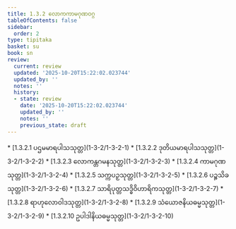 ```yaml
---
title: 1.3.2 လောကကာမဂုဏဝဂ္ဂ
tableOfContents: false
sidebar:
  order: 2
type: tipitaka
basket: su
book: sn
review:
  current: review
  updated: '2025-10-20T15:22:02.023744'
  updated_by: ''
  notes: ''
  history:
  - state: review
    date: '2025-10-20T15:22:02.023744'
    updated_by: ''
    notes: ''
    previous_state: draft
---
```



<DynamicBreadcrumb />


<ReviewStatus review={frontmatter.review} showDetails={true} />

<HypothesisAnnotation frontmatter={frontmatter} />



<TableOfContents book="sn" section="1.3.2">
* [1.3.2.1 ပဌမမာရပါသသုတ္တ](1-3-2/1-3-2-1)
* [1.3.2.2 ဒုတိယမာရပါသသုတ္တ](1-3-2/1-3-2-2)
* [1.3.2.3 လောကန္တဂမနသုတ္တ](1-3-2/1-3-2-3)
* [1.3.2.4 ကာမဂုဏသုတ္တ](1-3-2/1-3-2-4)
* [1.3.2.5 သက္ကပဉှသုတ္တ](1-3-2/1-3-2-5)
* [1.3.2.6 ပဉ္စသိခသုတ္တ](1-3-2/1-3-2-6)
* [1.3.2.7 သာရိပုတ္တသဒ္ဓိဝိဟာရိကသုတ္တ](1-3-2/1-3-2-7)
* [1.3.2.8 ရာဟုလောဝါဒသုတ္တ](1-3-2/1-3-2-8)
* [1.3.2.9 သံယောဇနိယဓမ္မသုတ္တ](1-3-2/1-3-2-9)
* [1.3.2.10 ဥပါဒါနိယဓမ္မသုတ္တ](1-3-2/1-3-2-10)
</TableOfContents>